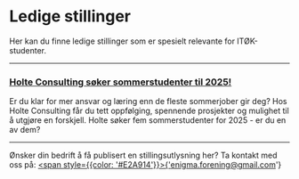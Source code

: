 # Ledige stillinger

Her kan du finne ledige stillinger som er spesielt relevante for ITØK-studenter.

----------------------------------------------------------------------

### [Holte Consulting søker sommerstudenter til 2025!](https://emp.jobylon.com/jobs/248571-holte-consulting-vi-soker-sommerstudenter-2025-har-du-en-prosjektleder-i-deg-soknader-vurderes-fortlopende/)

Er du klar for mer ansvar og læring enn de fleste sommerjober gir deg? Hos Holte Consulting får du tett oppfølging, spennende prosjekter og mulighet til å utgjøre en forskjell. Holte søker fem sommerstudenter for 2025 - er du en av dem?

----------------------------------------------------------------------




Ønsker din bedrift å få publisert en stillingsutlysning her? Ta kontakt med oss på: <a href='mailto:enigma.forening@gmail.com'><span style={{color: '#E2A914'}}>{'enigma.forening@gmail.com'}</span></a>



<Cookie />
